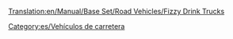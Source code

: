 [[Translation:en/Manual/Base Set/Road Vehicles/Fizzy Drink Trucks]]

{{es/Vehículo de carretera|nombre    = Camión de Refrescos MightyMover
  |imagen    = MightyMover_FizzyDrink.png
  |precio    = 9.594 € (4.797 £)
  |velocidad = 48 km/h (30 mph)
  |coste     = 844 € (422 £)
  |diseño    = 1935
  |duración  = 15
  |capacidad = 17 refrescos
}}
{{es/Vehículo de carretera|nombre    = Camión de Refrescos Powernaught
  |imagen    = Powernaught_FizzyDrink.png
  |precio    = 12.054 € (6.027 £)
  |velocidad = 88 km/h (55 mph)
  |coste     = 1.574 € (787 £)
  |diseño    = 1976
  |duración  = 15
  |capacidad = 19 refrescos
}}
{{es/Vehículo de carretera|nombre    = Camión de Refrescos Wizzowow
  |imagen    = Wizzowow_FizzyDrink.png
  |precio    = 12.874 € (6,437 £)
  |velocidad = 112 km/h (70 mph)
  |coste     = 2,250 € (1,125 £)
  |diseño    = 2019
  |duración  = 15
  |capacidad = 22 refrescos
}}

[[Category:es/Vehículos de carretera]]